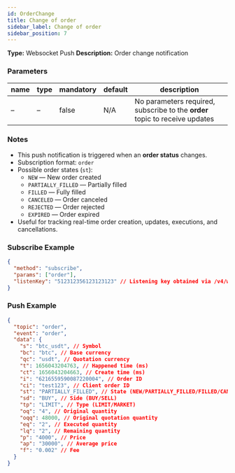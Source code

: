 ```yaml
---
id: OrderChange
title: Change of order
sidebar_label: Change of order
sidebar_position: 7
---
```


**Type:** Websocket Push **Description:** Order change notification

### Parameters

| name | type | mandatory | default | description |
| --- | --- | --- | --- | --- |
| – | – | false | N/A | No parameters required, subscribe to the **order** topic to receive updates |

### Notes

- This push notification is triggered when an **order status** changes.
- Subscription format: `order`
- Possible order states (`st`):
  - `NEW` — New order created
  - `PARTIALLY_FILLED` — Partially filled
  - `FILLED` — Fully filled
  - `CANCELED` — Order canceled
  - `REJECTED` — Order rejected
  - `EXPIRED` — Order expired
- Useful for tracking real-time order creation, updates, executions, and cancellations.

### Subscribe Example

```json title="Subscribe"
{
  "method": "subscribe",
  "params": ["order"],
  "listenKey": "512312356123123123" // Listening key obtained via /v4/ws-token
}
```

### Push Example

```json title="Push"
{
  "topic": "order",
  "event": "order",
  "data": {
    "s": "btc_usdt", // Symbol
    "bc": "btc", // Base currency
    "qc": "usdt", // Quotation currency
    "t": 1656043204763, // Happened time (ms)
    "ct": 1656043204663, // Create time (ms)
    "i": "6216559590087220004", // Order ID
    "ci": "test123", // Client order ID
    "st": "PARTIALLY_FILLED", // State (NEW/PARTIALLY_FILLED/FILLED/CANCELED/REJECTED/EXPIRED)
    "sd": "BUY", // Side (BUY/SELL)
    "tp": "LIMIT", // Type (LIMIT/MARKET)
    "oq": "4", // Original quantity
    "oqq": 48000, // Original quotation quantity
    "eq": "2", // Executed quantity
    "lq": "2", // Remaining quantity
    "p": "4000", // Price
    "ap": "30000", // Average price
    "f": "0.002" // Fee
  }
}
```

